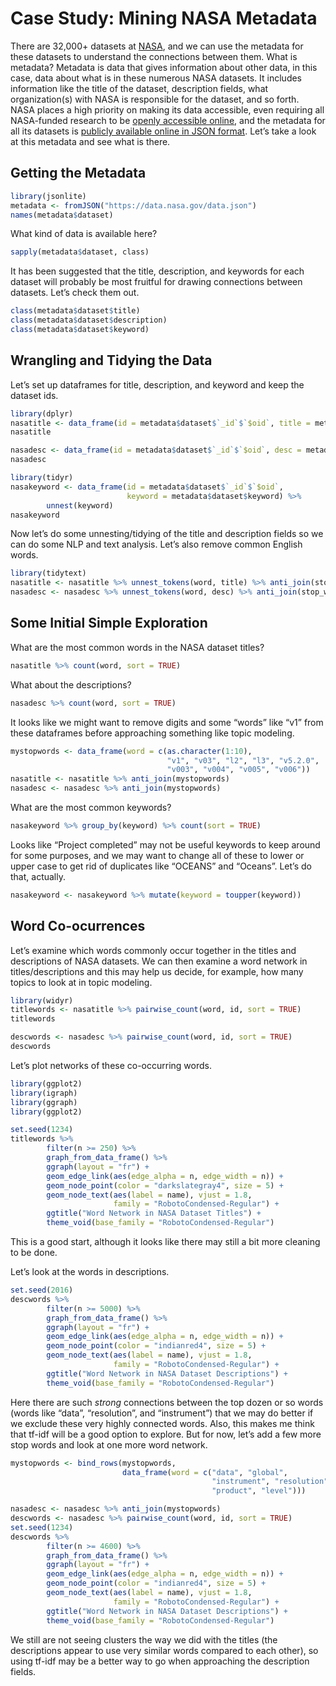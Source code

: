 # Case Study: Mining NASA Metadata {#nasa}

There are 32,000+ datasets at [NASA](https://www.nasa.gov/), and we can use the metadata for these datasets to understand the connections between them. What is metadata? Metadata is data that gives information about other data, in this case, data about what is in these numerous NASA datasets. It includes information like the title of the dataset, description fields, what organization(s) with NASA is responsible for the dataset, and so forth. NASA places a high priority on making its data accessible, even requiring all NASA-funded research to be [openly accessible online](https://www.nasa.gov/press-release/nasa-unveils-new-public-web-portal-for-research-results), and the metadata for all its datasets is [publicly available online in JSON format](https://data.nasa.gov/data.json). Let's take a look at this metadata and see what is there.

## Getting the Metadata

```r
library(jsonlite)
metadata <- fromJSON("https://data.nasa.gov/data.json")
names(metadata$dataset)
```

What kind of data is available here?

```r
sapply(metadata$dataset, class)
```

It has been suggested that the title, description, and keywords for each dataset will probably be most fruitful for drawing connections between datasets. Let's check them out.

```r
class(metadata$dataset$title)
class(metadata$dataset$description)
class(metadata$dataset$keyword)
```

## Wrangling and Tidying the Data

Let's set up dataframes for title, description, and keyword and keep the dataset ids.

```r
library(dplyr)
nasatitle <- data_frame(id = metadata$dataset$`_id`$`$oid`, title = metadata$dataset$title)
nasatitle
```

```r
nasadesc <- data_frame(id = metadata$dataset$`_id`$`$oid`, desc = metadata$dataset$description)
nasadesc
```

```r
library(tidyr)
nasakeyword <- data_frame(id = metadata$dataset$`_id`$`$oid`, 
                          keyword = metadata$dataset$keyword) %>%
        unnest(keyword)
nasakeyword
```

Now let's do some unnesting/tidying of the title and description fields so we can do some NLP and text analysis. Let's also remove common English words.

```r
library(tidytext)
nasatitle <- nasatitle %>% unnest_tokens(word, title) %>% anti_join(stop_words)
nasadesc <- nasadesc %>% unnest_tokens(word, desc) %>% anti_join(stop_words)
```

## Some Initial Simple Exploration

What are the most common words in the NASA dataset titles?

```r
nasatitle %>% count(word, sort = TRUE)
```

What about the descriptions?

```r
nasadesc %>% count(word, sort = TRUE)
```

It looks like we might want to remove digits and some "words" like "v1" from these dataframes before approaching something like topic modeling.

```r
mystopwords <- data_frame(word = c(as.character(1:10), 
                                   "v1", "v03", "l2", "l3", "v5.2.0", 
                                   "v003", "v004", "v005", "v006"))
nasatitle <- nasatitle %>% anti_join(mystopwords)
nasadesc <- nasadesc %>% anti_join(mystopwords)
```

What are the most common keywords?

```r
nasakeyword %>% group_by(keyword) %>% count(sort = TRUE)
```

Looks like "Project completed" may not be useful keywords to keep around for some purposes, and we may want to change all of these to lower or upper case to get rid of duplicates like "OCEANS" and "Oceans". Let's do that, actually.

```r
nasakeyword <- nasakeyword %>% mutate(keyword = toupper(keyword))
```

## Word Co-ocurrences

Let's examine which words commonly occur together in the titles and descriptions of NASA datasets. We can then examine a word network in titles/descriptions and this may help us decide, for example, how many topics to look at in topic modeling.

```r
library(widyr)
titlewords <- nasatitle %>% pairwise_count(word, id, sort = TRUE)
titlewords
```

```r
descwords <- nasadesc %>% pairwise_count(word, id, sort = TRUE)
descwords
```

Let's plot networks of these co-occurring words.

```r
library(ggplot2)
library(igraph)
library(ggraph)
library(ggplot2)

set.seed(1234)
titlewords %>%
        filter(n >= 250) %>%
        graph_from_data_frame() %>%
        ggraph(layout = "fr") +
        geom_edge_link(aes(edge_alpha = n, edge_width = n)) +
        geom_node_point(color = "darkslategray4", size = 5) +
        geom_node_text(aes(label = name), vjust = 1.8, 
                       family = "RobotoCondensed-Regular") +
        ggtitle("Word Network in NASA Dataset Titles") +
        theme_void(base_family = "RobotoCondensed-Regular")
```

This is a good start, although it looks like there may still a bit more cleaning to be done.

Let's look at the words in descriptions.

```r
set.seed(2016)
descwords %>%
        filter(n >= 5000) %>%
        graph_from_data_frame() %>%
        ggraph(layout = "fr") +
        geom_edge_link(aes(edge_alpha = n, edge_width = n)) +
        geom_node_point(color = "indianred4", size = 5) +
        geom_node_text(aes(label = name), vjust = 1.8, 
                       family = "RobotoCondensed-Regular") +
        ggtitle("Word Network in NASA Dataset Descriptions") +
        theme_void(base_family = "RobotoCondensed-Regular")

```

Here there are such *strong* connections between the top dozen or so words (words like "data", "resolution", and "instrument") that we may do better if we exclude these very highly connected words. Also, this makes me think that tf-idf will be a good option to explore. But for now, let's add a few more stop words and look at one more word network.

```r
mystopwords <- bind_rows(mystopwords,
                         data_frame(word = c("data", "global", 
                                             "instrument", "resolution",
                                             "product", "level")))

nasadesc <- nasadesc %>% anti_join(mystopwords)
descwords <- nasadesc %>% pairwise_count(word, id, sort = TRUE)
set.seed(1234)
descwords %>%
        filter(n >= 4600) %>%
        graph_from_data_frame() %>%
        ggraph(layout = "fr") +
        geom_edge_link(aes(edge_alpha = n, edge_width = n)) +
        geom_node_point(color = "indianred4", size = 5) +
        geom_node_text(aes(label = name), vjust = 1.8, 
                       family = "RobotoCondensed-Regular") +
        ggtitle("Word Network in NASA Dataset Descriptions") +
        theme_void(base_family = "RobotoCondensed-Regular")

```

We still are not seeing clusters the way we did with the titles (the descriptions appear to use very similar words compared to each other), so using tf-idf may be a better way to go when approaching the description fields.
